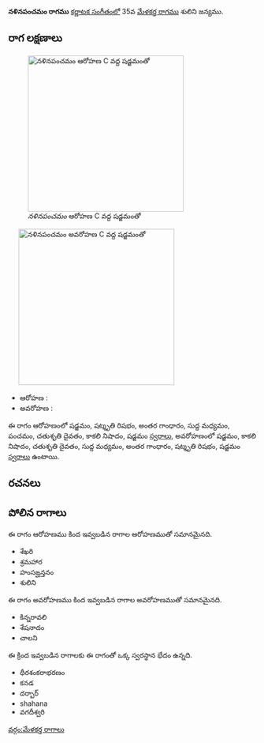 {{Infobox ragam
	| name          	= నళినపంచమం
	| synonym	    	= 
	| mela          	= 
	| chakra        	= 
	| janaka        	= 
	| type          	= సంపూర్ణ-షడవ
	| arohanam      	= {{svaraC|S|R3|G3|M1|P|D2|N3|S'}} 
	| avarohanam    	= {{svaraC|S'|N3|D2|M1|G3|R3|S}}
	| jeeva         	=
	| chhaya        	=
	| nyasa         	=
	| vishesha      	= 
	| equivalent  		= 
}}
{{కర్ణాటక సంగీత రాగాలు}}
'''నళినపంచమం రాగము''' [[కర్ణాటక సంగీతం]]లో 35వ [[మేళకర్త రాగము]] శులిని జన్యము. 


==రాగ లక్షణాలు==
[[Image:nalinapancamam_ar_kb2wiki.png|thumb|right|316px|''నళినపంచమం'' ఆరోహణ C వద్ద షడ్జమంతో]]
	[[Image:nalinapancamam_av_kb2wiki.png|thumb|right|316px|''నళినపంచమం'' అవరోహణ C వద్ద షడ్జమంతో]]

* ఆరోహణ : {{svaraC|S|R3|G3|M1|P|D2|N3|S'}} 
* అవరోహణ : {{svaraC|S'|N3|D2|M1|G3|R3|S}}

ఈ రాగం ఆరోహణంలో షడ్జమం, షట్శృతి రిషభం, అంతర గాంధారం, సుద్ద మధ్యమం, పంచమం, చతుశృతి దైవతం, కాకలి  నిషాదం, షడ్జమం [[స్వరాలు]], అవరోహణంలో షడ్జమం, కాకలి  నిషాదం, చతుశృతి దైవతం, సుద్ద మధ్యమం, అంతర గాంధారం, షట్శృతి రిషభం, షడ్జమం [[స్వరాలు]] ఉంటాయి.

==రచనలు==



==పోలిన రాగాలు==
ఈ రాగం ఆరోహణము కింద ఇవ్వబడిన రాగాల ఆరోహణముతో సమానమైనది.
* శేఖరి
* శ్రమహార
* హంసఙ్ఘన్తనం
* శులిని

ఈ రాగం అవరోహణము కింద ఇవ్వబడిన రాగాల అవరోహణముతో సమానమైనది.
* కిన్నరావలి
* శేషనాదం
* చాలని

ఈ క్రింద ఇవ్వబడిన రాగాలకు ఈ రాగంతో ఒక్క స్వరస్థాన భేదం ఉన్నది.
* ధీరశంకరాభరణం
* కనడ
* దర్బార్
* shahana
* వగదీశ్వరి



[[వర్గం:మేళకర్త రాగాలు]]